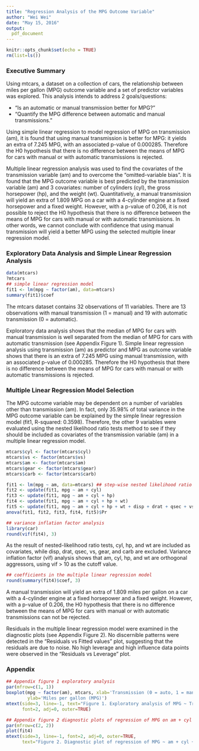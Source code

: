 ```yaml
---
title: "Regression Analysis of the MPG Outcome Variable"
author: "Wei Wei"
date: "May 15, 2016"
output:
  pdf_document
---
```


```r
knitr::opts_chunk$set(echo = TRUE)
rm(list=ls())
```


### Executive Summary

Using mtcars, a dataset on a collection of cars, the relationship between miles per gallon (MPG) outcome variable and a set of predictor variables was explored. This analysis intends to address 2 goals/questions:

* “Is an automatic or manual transmission better for MPG?”
* "Quantify the MPG difference between automatic and manual transmissions." 

Using simple linear regression to model regression of MPG on transmission (am), it is found that using manual transmission is better for MPG: it yields an extra of 7.245 MPG, with an associated p-value of 0.000285. Therefore the H0 hypothesis that there is no difference between the means of MPG for cars with manual or with automatic transmissions is rejected.

Multiple linear regression analysis was used to find the covariates of the transmission variable (am) and to overcome the "omitted-variable bias". It is found that the MPG outcome variable is best predicted by the transmission variable (am) and 3 covariates: number of cylinders (cyl), the gross horsepower (hp), and the weight (wt). Quantitatively, a manual transmission will yield an extra of 1.809 MPG on a car with a 4-cylinder engine at a fixed horsepower and a fixed weight. However, with a p-value of 0.206, it is not possible to reject the H0 hypothesis that there is no difference between the means of MPG for cars with manual or with automatic transmissions. In other words, we cannot conclude with confidence that using manual transmission will yield a better MPG using the selected multiple linear regression model.


### Exploratory Data Analysis and Simple Linear Regression Analysis

```r
data(mtcars)
?mtcars
## simple linear regression model
fit1 <- lm(mpg ~ factor(am), data=mtcars)
summary(fit1)$coef
```

The mtcars dataset contains 32 observations of 11 variables. There are 13 observations with manual transmission (1 = manual) and 19 with automatic transmission (0 = automatic).

Exploratory data analysis shows that the median of MPG for cars with manual transmission is well separated from the median of MPG for cars with automatic transmission (see Appendix Figure 1). Simple linear regression analysis using transmission (am) as predictor and MPG as outcome variable shows that there is an extra of 7.245 MPG using manual transmission, with an associated p-value of 0.000285. Therefore the H0 hypothesis that there is no difference between the means of MPG for cars with manual or with automatic transmissions is rejected. 


### Multiple Linear Regression Model Selection

The MPG outcome variable may be dependent on a number of variables other than transmission (am). In fact, only 35.98% of total variance in the MPG outcome variable can be explained by the simple linear regression model (fit1, R-squared: 0.3598). Therefore, the other 9 variables were evaluated using the nested likelihood ratio tests method to see if they should be included as covariates of the transmission variable (am) in a multiple linear regression model.

```r
mtcars$cyl <- factor(mtcars$cyl)
mtcars$vs <- factor(mtcars$vs)
mtcars$am <- factor(mtcars$am)
mtcars$gear <- factor(mtcars$gear)
mtcars$carb <- factor(mtcars$carb)

fit1 <- lm(mpg ~ am, data=mtcars) ## step-wise nested likelihood ratio test
fit2 <- update(fit1, mpg ~ am + cyl)
fit3 <- update(fit1, mpg ~ am + cyl + hp)
fit4 <- update(fit1, mpg ~ am + cyl + hp + wt)
fit5 <- update(fit1, mpg ~ am + cyl + hp + wt + disp + drat + qsec + vs + gear + carb)
anova(fit1, fit2, fit3, fit4, fit5)$Pr

## variance inflation factor analysis
library(car)
round(vif(fit4), 3)
```

As the result of nested-likelihood ratio tests, cyl, hp, and wt are included as covariates, while disp, drat, qsec, vs, gear, and carb are excluded. Variance inflation factor (vif) analysis shows that am, cyl, hp, and wt are orthogonal aggressors, using vif > 10 as the cutoff value.

```r
## coefficients in the multiple linear regression model
round(summary(fit4)$coef, 3)
```

A manual transmission will yield an extra of 1.809 miles per gallon on a car with a 4-cylinder engine at a fixed horsepower and a fixed weight. However, with a p-value of 0.206, the H0 hypothesis that there is no difference between the means of MPG for cars with manual or with automatic transmissions can not be rejected.

Residuals in the multiple linear regression model were examined in the diagnostic plots (see Appendix Figure 2). No discernible patterns were detected in the "Residuals vs Fitted values" plot, suggesting that the residuals are due to noise. No high leverage and high influence data points were observed in the "Residuals vs Leverage" plot.


### Appendix

```r
## Appendix figure 1 exploratory analysis
par(mfrow=c(1, 1))
boxplot(mpg ~ factor(am), mtcars, xlab='Transmission (0 = auto, 1 = manual)', 
        ylab='Miles per gallon (MPG)')
mtext(side=3, line=-1, text="Figure 1. Exploratory analysis of MPG ~ Transmission", 
      font=2, adj=0, outer=TRUE)
```


```r
## Appendix figure 2 diagnostic plots of regression of MPG on am + cyl + hp + wt
par(mfrow=c(2, 2))
plot(fit4)
mtext(side=3, line=-1, font=2, adj=0, outer=TRUE,
      text="Figure 2. Diagnostic plot of regression of MPG ~ am + cyl + hp + wt")
```



